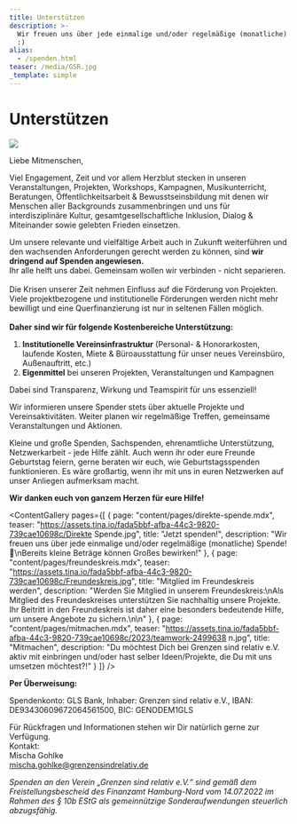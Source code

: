 ```yaml
---
title: Unterstützen
description: >-
  Wir freuen uns über jede einmalige und/oder regelmäßige (monatliche) Spende!
  :)
alias:
  - /spenden.html
teaser: /media/GSR.jpg
_template: simple
---
```


# Unterstützen

![](/media/2022/12/vielen-dank-untersutzung.jpg)

Liebe Mitmenschen,

Viel Engagement, Zeit und vor allem Herzblut stecken in unseren Veranstaltungen, Projekten, Workshops, Kampagnen, Musikunterricht, Beratungen, Öffentlichkeitsarbeit & Bewusstseinsbildung mit denen wir Menschen aller Backgrounds zusammenbringen und uns für interdisziplinäre Kultur, gesamtgesellschaftliche Inklusion, Dialog & Miteinander sowie gelebten Frieden einsetzen.

Um unsere relevante und vielfältige Arbeit auch in Zukunft weiterführen und den wachsenden Anforderungen gerecht werden zu können, sind **wir dringend auf Spenden angewiesen.**\
Ihr alle helft uns dabei. Gemeinsam wollen wir verbinden - nicht separieren.\
\
Die Krisen unserer Zeit nehmen Einfluss auf die Förderung von Projekten. Viele projektbezogene und institutionelle Förderungen werden nicht mehr bewilligt und eine Querfinanzierung ist nur in seltenen Fällen möglich.\
\
**Daher sind wir für folgende Kostenbereiche Unterstützung:**

1. **Institutionelle Vereinsinfrastruktur** (Personal- & Honorarkosten, laufende Kosten, Miete & Büroausstattung für unser neues Vereinsbüro, Außenauftritt, etc.)
2. **Eigenmittel** bei unseren Projekten, Veranstaltungen und Kampagnen

Dabei sind Transparenz, Wirkung und Teamspirit für uns essenziell!

Wir informieren unsere Spender stets über aktuelle Projekte und Vereinsaktivitäten. Weiter planen wir regelmäßige Treffen, gemeinsame Veranstaltungen und Aktionen.

Kleine und große Spenden, Sachspenden, ehrenamtliche Unterstützung, Netzwerkarbeit - jede Hilfe zählt. Auch wenn ihr oder eure Freunde Geburtstag feiern, gerne beraten wir euch, wie Geburtstagsspenden funktionieren. Es wäre großartig, wenn ihr mit uns in euren Netzwerken auf unser Anliegen aufmerksam macht.

**Wir danken euch von ganzem Herzen für eure Hilfe!**

<ContentGallery
  pages={[
    {
      page: "content/pages/direkte-spende.mdx",
      teaser:
        "https://assets.tina.io/fada5bbf-afba-44c3-9820-739cae10698c/Direkte Spende.jpg",
      title: "Jetzt spenden!",
      description:
        "Wir freuen uns über jede einmalige und/oder regelmäßige (monatliche) Spende! 🙂\nBereits kleine Beträge können Großes bewirken!"
    },
    {
      page: "content/pages/freundeskreis.mdx",
      teaser:
        "https://assets.tina.io/fada5bbf-afba-44c3-9820-739cae10698c/Freundeskreis.jpg",
      title: "Mitglied im Freundeskreis werden",
      description:
        "Werden Sie Mitglied in unserem Freundeskreis:\nAls Mitglied des Freundeskreises unterstützen Sie nachhaltig unsere Projekte. Ihr Beitritt in den Freundeskreis ist daher eine besonders bedeutende Hilfe, um unsere Angebote zu sichern.\n\n"
    },
    {
      page: "content/pages/mitmachen.mdx",
      teaser:
        "https://assets.tina.io/fada5bbf-afba-44c3-9820-739cae10698c/2023/teamwork-2499638 n.jpg",
      title: "Mitmachen",
      description:
        "Du möchtest Dich bei Grenzen sind relativ e.V. aktiv mit einbringen und/oder hast selber Ideen/Projekte, die Du mit uns umsetzen möchtest?!"
    }
  ]}
/>

<DonationForm />

**Per Überweisung:**

Spendenkonto: GLS Bank, Inhaber: Grenzen sind relativ e.V., IBAN: DE93430609672064561500, BIC: GENODEM1GLS

Für Rückfragen und Informationen stehen wir Dir natürlich gerne zur Verfügung.\
Kontakt: \
Mischa Gohlke\
[mischa.gohlke@grenzensindrelativ.de](mailto\:mischa.gohlke@grenzensindrelativ.de)

*Spenden an den Verein „Grenzen sind relativ e.V.“ sind gemäß dem Freistellungsbescheid des Finanzamt Hamburg-Nord vom 14.07.2022 im Rahmen des § 10b EStG als gemeinnützige Sonderaufwendungen steuerlich abzugsfähig.*
